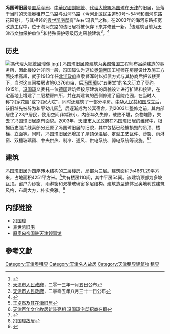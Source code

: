 {{文物保护单位
| 级别 = 省级
| 省区市 = 天津市
| 名称 = 冯国璋旧居
| 图片 = [[File:冯国璋旧居.jpg|200px]]
| 编号 = 4-106
| 分类 = 近现代重要史迹及代表性建筑
| 时代 = 1912年
| 所在 = [[天津市|天津市]][[河北区|河北区]]
| 登录 = 2013年1月5日
}}
'''冯国璋旧居'''是[[直系军阀|直系军阀]]、[[中華民國副總統|中華民國副總統]]、[[中華民國大總統|代理大總統]][[冯国璋|冯国璋]]在[[天津|天津]]的旧居，坐落于当时的[[天津奥租界|天津奥租界]]二马路与沿河马路（今[[河北区|河北区]]民主道50号～54号和海河东路花园巷），与其相邻的[[袁世凯旧宅|袁世凯宅邸]]有“左右‘冯袁’”之称。在2003年的海河东路拓宽改造工程中，位于海河东路的该旧居将被保存下来并修葺一新。<ref>{{Cite web |url=http://news.enorth.com.cn/system/2003/04/16/000545471.shtml |title=海河东路拓宽　袁世凯冯国璋故居保存 |accessdate=2010-10-27 |archive-date=2016-03-04 |archive-url=https://web.archive.org/web/20160304083624/http://news.enorth.com.cn/system/2003/04/16/000545471.shtml |dead-url=no }}</ref>该建筑目前为[[天津市文物保护单位|天津市文物保护单位]]<ref>[[天津市人民政府|天津市人民政府]]，二零一三年一月五日公布</ref>和[[天津历史风貌建筑|特殊保护等级历史风貌建筑]]<ref>[[天津市人民政府|天津市人民政府]]，二零零五年八月三十一日公布</ref>。<ref>{{Cite web |url=http://tianjin.enorth.com.cn/system/2003/01/15/000491351.shtml |title=冯国璋故居 |accessdate=2010-10-27 |archive-date=2016-03-04 |archive-url=https://web.archive.org/web/20160304135106/http://tianjin.enorth.com.cn/system/2003/01/15/000491351.shtml |dead-url=yes }}</ref>

== 历史 ==
[[File:馮代理大總統國璋像.jpg|thumb]]]]
冯国璋旧居原建筑为[[奥匈帝国|奥匈帝国]]工程师布吕纳建造的事务所，因此楼设计非同一般，冯国璋认为这位[[奥匈帝国|奥匈帝国]]工程师在房屋设计及施工方面技术高超，就于1913年任[[北洋政府|北洋政府]]直隶督军时以抵债方式与其协商后把该楼买下，当时这三间楼房占地6.376市亩，后[[冯国璋|冯国璋]]以“五署堂”的名义订立了契约。1915年，[[冯国璋|冯国璋]]又委托一位[[德国|德国]]建筑师按原建筑的风貌设计进行扩建和接建，在宅基地上增建了二层楼房四所，并在其建筑的西侧修建了庭院花园，在当时人称"冯家花园"或"冯家大院"，同时还建筑了一部分平房。[[中华人民共和国|中华人民共和国]]成立后，该旧址先被辟为和平幼儿园<ref>[http://www.jwb.com.cn/jjzb/html/2009-10/13/content_391723.htm 王卓然及其在津旧居]{{dead link|date=2017年11月 |bot=InternetArchiveBot |fix-attempted=yes }}</ref>，后逐渐成为公寓宿舍，到2003年整修之前，其内部居住了23户居民，使用空间非常狭小，内部年久失修，破败不堪，杂物堆陈，失去了冯国璋旧居原有面貌。2003年，[[天津市人民政府|天津市人民政府]]在冯国璋旧居的维修中，根据历史照片线索部分还原了冯国璋旧居的旧貌，其中包括已经被损毁的吊顶、楼梯、立面等。同时，冯国璋旧居还增加了屋顶保温层、定型工艺瓦件、沙窗、雨淋窗、双槽玻璃窗、中央供热、制冷、通风、供电系统、弱电系统等设施。<ref>[http://soufun.com/news/tjonline/2009-09-07/2771240.html 天津百年文化故居新装亮相 冯国璋宅邸招商在即]{{dead link|date=2017年11月 |bot=InternetArchiveBot |fix-attempted=yes }}</ref><ref>{{Cite web |url=http://www.tjtour.cn/html/zixun/tuijian/biqujingdian/200909/03-9812.shtml |title=冯国璋故居 |accessdate=2010-10-27 |archive-date=2010-12-11 |archive-url=https://web.archive.org/web/20101211105645/http://www.tjtour.cn/html/zixun/tuijian/biqujingdian/200909/03-9812.shtml |dead-url=no }}</ref>

== 建筑 ==
{{天津历史风貌建筑|
省区市 = 天津市 |
名称 = 冯国璋旧居 |
图片 = [[File:冯国璋旧居铭牌.jpg|200px]]|
编号 = 0510002 |
等级 = 特殊保护 |
时代 = 1915年|
所在 = [[天津市|天津市]][[河北区|河北区]] |
公布 = 2005年8月31日 |
}}

冯国璋旧居为四座砖木结构的二层楼房，局部为三层。建筑面积为4661.29平方米，占地面积4251平方米。<ref>[http://tj.news.163.com/06/1031/06/2UOB3PLR003900C0.html 冯国璋故居]{{dead link|date=2017年11月 |bot=InternetArchiveBot |fix-attempted=yes }}</ref>共有楼房110间，其中平房54间。该建筑顶部为多坡瓦顶。窗户为纱窗、雨淋窗和双槽玻璃窗多层结构。建筑造型整体呈奥地利式建筑风格，布局大方，朴实典雅。<ref>{{Cite web |url=http://news.enorth.com.cn/system/2004/04/13/000767683.shtml |title=海河三旧居形象刷新 冯国璋故居整修主体今告竣 |accessdate=2010-10-27 |archive-date=2016-03-04 |archive-url=https://web.archive.org/web/20160304093815/http://news.enorth.com.cn/system/2004/04/13/000767683.shtml |dead-url=no }}</ref>  

== 内部链接 ==
*[[冯国璋|冯国璋]]
*[[袁世凯旧宅|袁世凯旧宅]]
*[[原奥匈帝国驻天津领事馆|原奥匈帝国驻天津领事馆]]

==參考文獻==
<div class="references-small">
<references />
</div>

{{天津市名人故居}}
{{天津市文物保护单位}}

[[Category:天津奥租界|Category:天津奥租界]]
[[Category:天津名人故居|Category:天津名人故居]]
[[Category:天津租界建筑物|Category:天津租界建筑物]]
[[Category:中国近代建筑|租界]]
